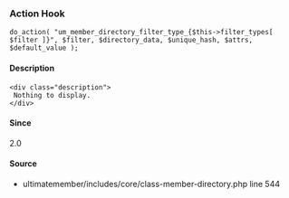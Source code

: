 
<UMBreadCrumb type="action"/>

### Action Hook    
    
```
do_action( "um_member_directory_filter_type_{$this->filter_types[ $filter ]}", $filter, $directory_data, $unique_hash, $attrs, $default_value );
```

#### Description
    <div class="description">
     Nothing to display.
    </div>

#### Since
<div class="description">
2.0
</div>

#### Source
  - <Link href="https://github.com/ultimatemember/ultimatemember/tree/2.5.0/includes/core/class-member-directory.php#L544">ultimatemember/includes/core/class-member-directory.php</Link> <Link href="https://github.com/ultimatemember/ultimatemember/tree/2.5.0/includes/core/class-member-directory.php#L544">line 544</Link>


